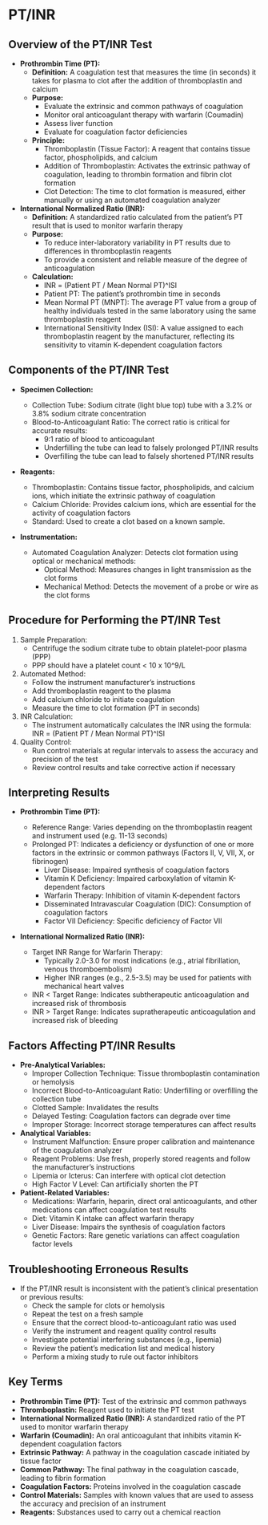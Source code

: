 # PT/INR {-}

## **Overview of the PT/INR Test** {-}

*   **Prothrombin Time (PT):**
    *   **Definition:** A coagulation test that measures the time (in seconds) it takes for plasma to clot after the addition of thromboplastin and calcium
    *   **Purpose:**
        *   Evaluate the extrinsic and common pathways of coagulation
        *   Monitor oral anticoagulant therapy with warfarin (Coumadin)
        *   Assess liver function
        *   Evaluate for coagulation factor deficiencies
    *   **Principle:**
        *   Thromboplastin (Tissue Factor): A reagent that contains tissue factor, phospholipids, and calcium
        *   Addition of Thromboplastin: Activates the extrinsic pathway of coagulation, leading to thrombin formation and fibrin clot formation
        *   Clot Detection: The time to clot formation is measured, either manually or using an automated coagulation analyzer
*   **International Normalized Ratio (INR):**
    *   **Definition:** A standardized ratio calculated from the patient's PT result that is used to monitor warfarin therapy
    *   **Purpose:**
        *   To reduce inter-laboratory variability in PT results due to differences in thromboplastin reagents
        *   To provide a consistent and reliable measure of the degree of anticoagulation
    *   **Calculation:**
        *   INR = (Patient PT / Mean Normal PT)^ISI
        *   Patient PT: The patient's prothrombin time in seconds
        *   Mean Normal PT (MNPT): The average PT value from a group of healthy individuals tested in the same laboratory using the same thromboplastin reagent
        *   International Sensitivity Index (ISI): A value assigned to each thromboplastin reagent by the manufacturer, reflecting its sensitivity to vitamin K-dependent coagulation factors

## **Components of the PT/INR Test** {-}

*   **Specimen Collection:**
    *   Collection Tube: Sodium citrate (light blue top) tube with a 3.2% or 3.8% sodium citrate concentration
    *   Blood-to-Anticoagulant Ratio: The correct ratio is critical for accurate results:
        *   9:1 ratio of blood to anticoagulant
        *   Underfilling the tube can lead to falsely prolonged PT/INR results
        *   Overfilling the tube can lead to falsely shortened PT/INR results

*   **Reagents:**

    *   Thromboplastin: Contains tissue factor, phospholipids, and calcium ions, which initiate the extrinsic pathway of coagulation
    *   Calcium Chloride: Provides calcium ions, which are essential for the activity of coagulation factors
    *   Standard: Used to create a clot based on a known sample.

*   **Instrumentation:**

    *   Automated Coagulation Analyzer: Detects clot formation using optical or mechanical methods:
        *   Optical Method: Measures changes in light transmission as the clot forms
        *   Mechanical Method: Detects the movement of a probe or wire as the clot forms

## **Procedure for Performing the PT/INR Test** {-}

1.  Sample Preparation:
    *   Centrifuge the sodium citrate tube to obtain platelet-poor plasma (PPP)
    *   PPP should have a platelet count < 10 x 10^9/L

2.  Automated Method:
    *   Follow the instrument manufacturer's instructions
    *   Add thromboplastin reagent to the plasma
    *   Add calcium chloride to initiate coagulation
    *   Measure the time to clot formation (PT in seconds)

3.  INR Calculation:
    *   The instrument automatically calculates the INR using the formula:
        INR = (Patient PT / Mean Normal PT)^ISI
        
4.  Quality Control:
    *   Run control materials at regular intervals to assess the accuracy and precision of the test
    *   Review control results and take corrective action if necessary

## **Interpreting Results** {-}

*   **Prothrombin Time (PT):**

    *   Reference Range: Varies depending on the thromboplastin reagent and instrument used (e.g. 11-13 seconds)
    *   Prolonged PT: Indicates a deficiency or dysfunction of one or more factors in the extrinsic or common pathways (Factors II, V, VII, X, or fibrinogen)
        *   Liver Disease: Impaired synthesis of coagulation factors
        *   Vitamin K Deficiency: Impaired carboxylation of vitamin K-dependent factors
        *   Warfarin Therapy: Inhibition of vitamin K-dependent factors
        *   Disseminated Intravascular Coagulation (DIC): Consumption of coagulation factors
        *   Factor VII Deficiency: Specific deficiency of Factor VII
        
*   **International Normalized Ratio (INR):**

    *   Target INR Range for Warfarin Therapy:
        *   Typically 2.0-3.0 for most indications (e.g., atrial fibrillation, venous thromboembolism)
        *   Higher INR ranges (e.g., 2.5-3.5) may be used for patients with mechanical heart valves
    *   INR < Target Range: Indicates subtherapeutic anticoagulation and increased risk of thrombosis
    *   INR > Target Range: Indicates supratherapeutic anticoagulation and increased risk of bleeding

## **Factors Affecting PT/INR Results** {-}

*   **Pre-Analytical Variables:**
    *   Improper Collection Technique: Tissue thromboplastin contamination or hemolysis
    *   Incorrect Blood-to-Anticoagulant Ratio: Underfilling or overfilling the collection tube
    *   Clotted Sample: Invalidates the results
    *   Delayed Testing: Coagulation factors can degrade over time
    *   Improper Storage: Incorrect storage temperatures can affect results
*   **Analytical Variables:**
    *   Instrument Malfunction: Ensure proper calibration and maintenance of the coagulation analyzer
    *   Reagent Problems: Use fresh, properly stored reagents and follow the manufacturer's instructions
    *   Lipemia or Icterus: Can interfere with optical clot detection
    *   High Factor V Level: Can artificially shorten the PT
*   **Patient-Related Variables:**
    *   Medications: Warfarin, heparin, direct oral anticoagulants, and other medications can affect coagulation test results
    *   Diet: Vitamin K intake can affect warfarin therapy
    *   Liver Disease: Impairs the synthesis of coagulation factors
    *   Genetic Factors: Rare genetic variations can affect coagulation factor levels

## **Troubleshooting Erroneous Results** {-}

*   If the PT/INR result is inconsistent with the patient's clinical presentation or previous results:
    *   Check the sample for clots or hemolysis
    *   Repeat the test on a fresh sample
    *   Ensure that the correct blood-to-anticoagulant ratio was used
    *   Verify the instrument and reagent quality control results
    *   Investigate potential interfering substances (e.g., lipemia)
    *   Review the patient's medication list and medical history
    *   Perform a mixing study to rule out factor inhibitors

## **Key Terms** {-}

*   **Prothrombin Time (PT):** Test of the extrinsic and common pathways
*   **Thromboplastin:** Reagent used to initiate the PT test
*   **International Normalized Ratio (INR):** A standardized ratio of the PT used to monitor warfarin therapy
*   **Warfarin (Coumadin):** An oral anticoagulant that inhibits vitamin K-dependent coagulation factors
*   **Extrinsic Pathway:** A pathway in the coagulation cascade initiated by tissue factor
*   **Common Pathway:** The final pathway in the coagulation cascade, leading to fibrin formation
*   **Coagulation Factors:** Proteins involved in the coagulation cascade
*   **Control Materials:** Samples with known values that are used to assess the accuracy and precision of an instrument
*   **Reagents:** Substances used to carry out a chemical reaction
